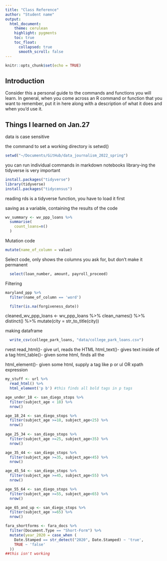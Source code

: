 ```yaml
---
title: "Class Reference"
author: "Student name"
output:
  html_document:
    theme: cerulean
    highlight: pygments
    toc: true
    toc_float:
      collapsed: true
      smooth_scroll: false
---
```


```r
knitr::opts_chunk$set(echo = TRUE)
```

## Introduction

Consider this a personal guide to the commands and functions you will learn. In general, when you come across an R command or function that you want to remember, put it in here along with a description of what it does and when you'd use it.

## Things I learned on Jan.27

data is case sensitive

the command to set a working directory is setwd()
```r
setwd("~/Documents/GitHub/data_journalism_2022_spring")
```
you can run individual commands in markdown notebooks
library-ing the tidyverse is very important

```r
install.packages("tidyverse")
library(tidyverse)
install.packages("tidycensus")
```

reading rds is a tidyverse function, you have to load it first

saving as a variable, containing the results of the code
```r
wv_summary <- wv_ppp_loans %>%
  summarise(
    count_loans=n()
  )
```

Mutation code
```r
mutate(name_of_column = value)
```

Select code, only shows the columns you ask for, but don't make it permanent
```r
  select(loan_number, amount, payroll_proceed)
```

Filtering
```r
maryland_ppp %>%
  filter(name_of_column == 'word')

  filter(is.na(forgiveness_date))
```

cleaned_wv_ppp_loans <- wv_ppp_loans %>%
  clean_names() %>%
  distinct() %>%
  mutate(city = str_to_title(city))
  
  making dataframe
```r
  write_csv(college_park_loans, "data/college_park_loans.csv")

```


rvest
read_html()- give url, reads the HTML
html_text()- gives text inside of a tag
html_table()- given some html, finds all the <table>
html_element()- given some html, supply a tag like p or ul OR xpath expression
```r
my_stuff <- url %>%
  read_html() %>%
  html_element('p b') #this finds all bold tags in p tags
```

```r
age_under_18 <- san_diego_stops %>%
  filter(subject_age < 18) %>%
  nrow()

age_18_24 <- san_diego_stops %>%
  filter(subject_age >=18, subject_age<25) %>%
  nrow() 
  
age_25_34 <- san_diego_stops %>%
  filter(subject_age >=25, subject_age<35) %>%
  nrow()

age_35_44 <- san_diego_stops %>%
  filter(subject_age >=35, subject_age<45) %>%
  nrow()

age_45_54 <- san_diego_stops %>%
  filter(subject_age >=45, subject_age<55) %>%
  nrow()

age_55_64 <- san_diego_stops %>%
  filter(subject_age >=55, subject_age<65) %>%
  nrow()

age_65_and_up <- san_diego_stops %>%
  filter(subject_age >=65) %>%
  nrow()
```

```r
fara_shortforms <- fara_docs %>%
  filter(Document.Type == "Short-Form") %>%
  mutate(year_2020 = case_when (
    Date.Stamped == str_detect("2020", Date.Stamped) ~ 'true',
    TRUE ~ 'false'
  ))
##this isn't working


```